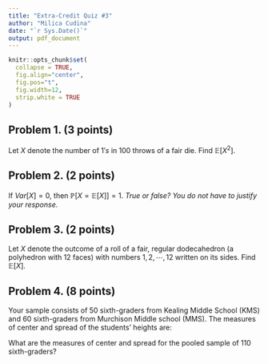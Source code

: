 ```yaml
---
title: "Extra-Credit Quiz #3"
author: "Milica Cudina"
date: "`r Sys.Date()`"
output: pdf_document
---
```

<!-- The author of this template is Dr. Gordan Zitkovic.-->
<!-- The code chunk below contains some settings that will  -->
<!-- make your R code look better in the output pdf file.  -->
<!-- If you are curious about what each option below does, -->
<!-- go to https://yihui.org/knitr/options/ -->
<!-- If not, feel free to disregard everything ...  -->
```r
knitr::opts_chunk$set(
  collapse = TRUE,
  fig.align="center",
  fig.pos="t",
  fig.width=12,
  strip.white = TRUE
)
```
<!-- ... down to here. -->

## Problem 1. **(3 points)** 
Let $X$ denote the number of $1's$ in 100 throws of a fair die. Find $\mathbb{E}[X^2].$


## Problem 2. **(2 points)** 
If $Var[X]=0$, then $\mathbb{P}[X = \mathbb{E}[X]] = 1.$ *True or false? You do not have to justify your response.*


## Problem 3. **(2 points)** 
Let $X$ denote the outcome of a roll of a fair, regular dodecahedron (a polyhedron with $12$ faces) with numbers $1,2, \cdots, 12$ written on its sides. Find $\mathbb{E}[X]$. 


## Problem 4. **(8 points)** 
Your sample consists of $50$ sixth-graders from Kealing Middle School (KMS) and $60$ sixth-graders from Murchison Middle school (MMS). The measures of center and spread of the students' heights are:
\begin{itemize}
  \item[$KMS:$] the mean of $60$ inches with the standard deviation of $1$ inch, and
  \item[$MMS:$] the mean of $60$ inches with the standard deviation of $2$ inches.
\end{itemize} 
What are the measures of center and spread for the pooled sample of $110$ sixth-graders?

